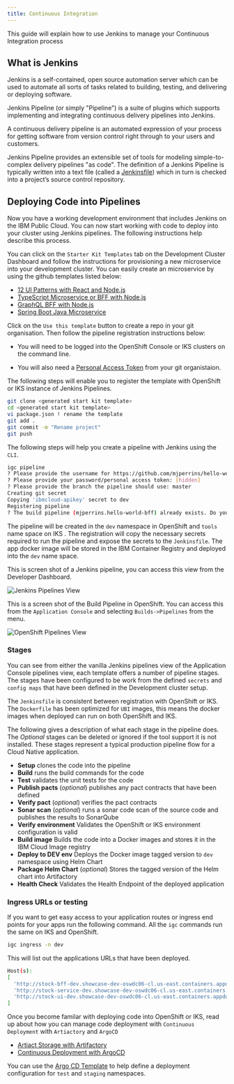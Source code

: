 ```yaml
---
title: Continuous Integration
---
```


<PageDescription>

This guide will explain how to use Jenkins to manage your Continuous Integration process

</PageDescription>

## What is Jenkins

Jenkins is a self-contained, open source automation server which can be used to automate all sorts of tasks related to building, testing, and delivering or deploying software.

Jenkins Pipeline (or simply "Pipeline") is a suite of plugins which supports implementing and integrating continuous delivery pipelines into Jenkins.

A continuous delivery pipeline is an automated expression of your process for getting software from version control right through to your users and customers.

Jenkins Pipeline provides an extensible set of tools for modeling simple-to-complex delivery pipelines "as code". The definition of a Jenkins Pipeline is typically written into a text file (called a [Jenkinsfile](https://jenkins.io/doc/pipeline/tour/hello-world/)) which in turn is checked into a project’s source control repository.


## Deploying Code into Pipelines

Now you have a working development environment that includes Jenkins on the IBM Public Cloud. You can now start working with code to deploy into your cluster using Jenkins pipelines. The following instructions help describe this process.

You can click on the `Starter Kit Templates` tab on the Development Cluster Dashboard and follow the instructions for provisioning a new microservice into your development cluster. You can easily create an microservice by using the github templates listed below:

* [12 UI Patterns with React and Node.js](https://github.com/ibm-garage-cloud/template-node-react)
* [TypeScript Microservice or BFF with Node.js](https://github.com/ibm-garage-cloud/template-node-typescript)
* [GraphQL BFF with Node.js](https://github.com/ibm-garage-cloud/template-graphql-typescript)
* [Spring Boot Java Microservice](https://github.com/ibm-garage-cloud/template-java-spring)

Click on the `Use this template` button to create a repo in your git organisation. Then follow the pipeline registration instructions below: 

- You will need to be logged into the OpenShift Console or IKS clusters on the command line. 

- You will also need a [Personal Access Token](https://help.github.com/en/articles/creating-a-personal-access-token-for-the-command-line) from your git organistaion.

The following steps will enable you to register the template with OpenShift or IKS instance of Jenkins Pipelines.

```bash
git clone <generated start kit template>
cd <generated start kit template>
vi package.json ! rename the template
git add .
git commit -m "Rename project"
git push
```

The following steps will help you create a pipeline with Jenkins using the `CLI`.

```bash
igc pipeline 
? Please provide the username for https://github.com/mjperrins/hello-world-bff.git: mperrins
? Please provide your password/personal access token: [hidden]
? Please provide the branch the pipeline should use: master
Creating git secret
Copying 'ibmcloud-apikey' secret to dev
Registering pipeline
? The build pipeline (mjperrins.hello-world-bff) already exists. Do you want to update it? (Y/n)
```

The pipeline will be created in the `dev` namespace in OpenShift and `tools` name space on IKS . The registration will copy the necessary secrets required to run the pipeline and expose the secrets to the `Jenkinsfile`. The app docker image will be stored in the IBM Container Registry and deployed into the `dev` name space. 


This is screen shot of a Jenkins pipeline, you can access this view from the Developer Dashboard.

![Jenkins Pipelines View](images/pipelines.png)

This is a screen shot of the Build Pipeline in OpenShift. You can access this from the `Application Console` and selecting `Builds->Pipelines` from the menu.

![OpenShift Pipelines View](images/ospipelines.png)

### Stages

You can see from either the vanilla Jenkins pipelines view of the Application Console pipelines view, each template offers a number of pipeline stages. The stages have been configured to be work from the defined `secrets` and `config maps` that have been defined in the Development cluster setup.

The `Jenkinsfile` is consistent between registration with OpenShift or IKS. The `Dockerfile` has been optimized for `UBI` images, this means the docker images when deployed can run on both OpenShift and IKS.

The following gives a description of what each stage in the pipeline does. The *Optional* stages can be deleted or ignored if the tool support it is not installed. These stages represent a typical production pipeline flow for a Cloud Native application.

- **Setup** clones the code into the pipeline	
- **Build** runs the build commands for the code
- **Test**	validates the unit tests for the code
- **Publish pacts**	(*optional*) publishes any pact contracts that have been defined
- **Verify pact** (*optional*) verifies the pact contracts 
- **Sonar scan** (*optional*) runs a sonar code scan of the source code and publishes the results to SonarQube
- **Verify environment** Validates the OpenShift or IKS environment configuration is valid	
- **Build image** Builds the code into a Docker images and stores it in the IBM Cloud Image registry
- **Deploy to DEV env**	Deploys the Docker image tagged version to `dev` namespace using Helm Chart
- **Package Helm Chart** (*optional*) Stores the tagged version of the Helm chart into Artifactory
- **Health Check** Validates the Health Endpoint of the deployed application


### Ingress URLs or testing 

If you want to get easy access to your application routes or ingress end points for your apps run the following command. All the `igc` commands run the same on IKS and OpenShift.
```bash
igc ingress -n dev
```
This will list out the applications URLs that have been deployed.

```bash
Host(s):
[
  'http://stock-bff-dev.showcase-dev-oswdc06-cl.us-east.containers.appdomain.cloud',
  'http://stock-service-dev.showcase-dev-oswdc06-cl.us-east.containers.appdomain.cloud',
  'http://stock-ui-dev.showcase-dev-oswdc06-cl.us-east.containers.appdomain.cloud',
]
```

Once you become familar with deploying code into OpenShift or IKS, read up about how you can manage code deployment with `Continuous Deployment` with `Artiactory` and `ArgoCD`

- [Artiact Storage with Artifactory](./ARTIFACTORY.md)
- [Continuous Deployment with ArgoCD](./ARGOCD.md)

You can use the [Argo CD Template](https://github.com/ibm-garage-cloud/template-argocd-test) to help define a deployment configuration for `test` and `staging` namespaces.



